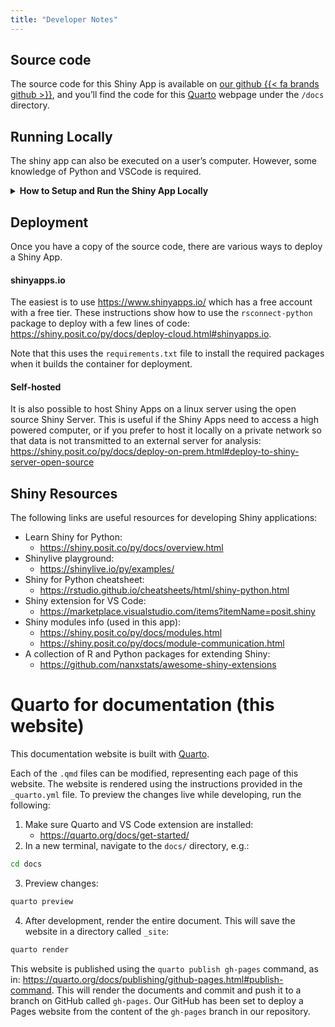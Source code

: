 ```yaml
---
title: "Developer Notes"
---
```


## Source code

The source code for this Shiny App is available on [our github {{< fa brands github >}}](https://github.com/CNM-University-of-Guelph/NASEM-shiny){target="_blank"}, and you'll find the code for this [Quarto](https://quarto.org/){target="_blank"} webpage under the `/docs` directory.

## Running Locally

The shiny app can also be executed on a user's computer. However, some knowledge of Python and VSCode is required.

<details>

<summary><strong>How to Setup and Run the Shiny App Locally</strong></summary>

### Step 1: Install Git

1.  Open a terminal or command prompt.

2.  For macOS, install Git using Homebrew:

    ``` bash
    brew install git
    ```

    For Ubuntu/Debian-based Linux distributions, install Git using apt:

    ``` bash
    sudo apt-get update
    sudo apt-get install git
    ```

    For Windows, download and install the Git executable from [git-scm.com](https://git-scm.com).

### Step 2: Clone the Repository

1.  Open your terminal or command prompt.

2.  Navigate to the directory where you want to clone the repository.

3.  Run the following command

    ``` bash
    git clone https://github.com/CNM-University-of-Guelph/NASEM-shiny.git
    ```

### Step 3: Set Up the Conda Environment

1.  Navigate into the cloned repository directory:

    ``` bash
    cd NASEM-shiny
    ```

2.  Create a new conda environment and install the required packages:

    ``` bash
    conda create --name NASEM_env --file requirements.txt
    ```

3.  Activate the newly created environment:

    ``` bash
    conda activate NASEM_env
    ```

### Step 4: Install VSCode Shiny Extension

1.  Open Visual Studio Code ([https://code.visualstudio.com/](https://code.visualstudio.com/){target="_blank"})
2.  Go to the Extensions view by clicking on the square icon on the sidebar or pressing `Ctrl+Shift+X`.
3.  Search for "Shiny".
4.  Click on the install button next to the extension.

### Step 5: Run the Shiny App Locally

1.  In VSCode, open the folder containing the cloned Shiny for Python application.
2.  Open `app.py`
3.  Open a new terminal and ensure your conda environment is activated.
4.  Press the play {{< fa play >}} button at the top right corner of app.py to run the shiny app

</details>

## Deployment

Once you have a copy of the source code, there are various ways to deploy a Shiny App.

#### shinyapps.io

The easiest is to use <https://www.shinyapps.io/> which has a free account with a free tier. These instructions show how to use the `rsconnect-python` package to deploy with a few lines of code: <https://shiny.posit.co/py/docs/deploy-cloud.html#shinyapps.io>.

Note that this uses the `requirements.txt` file to install the required packages when it builds the container for deployment.

#### Self-hosted

It is also possible to host Shiny Apps on a linux server using the open source Shiny Server. This is useful if the Shiny Apps need to access a high powered computer, or if you prefer to host it locally on a private network so that data is not transmitted to an external server for analysis: <https://shiny.posit.co/py/docs/deploy-on-prem.html#deploy-to-shiny-server-open-source>

## Shiny Resources

The following links are useful resources for developing Shiny applications:

-   Learn Shiny for Python:
    -   <https://shiny.posit.co/py/docs/overview.html>
-   Shinylive playground:
    -   <https://shinylive.io/py/examples/>
-   Shiny for Python cheatsheet:
    -   <https://rstudio.github.io/cheatsheets/html/shiny-python.html>
-   Shiny extension for VS Code:
    -   <https://marketplace.visualstudio.com/items?itemName=posit.shiny>
-   Shiny modules info (used in this app):
    -   <https://shiny.posit.co/py/docs/modules.html>
    -   <https://shiny.posit.co/py/docs/module-communication.html>
-   A collection of R and Python packages for extending Shiny:
    -   <https://github.com/nanxstats/awesome-shiny-extensions>

# Quarto for documentation (this website)
This documentation website is built with [Quarto](https://quarto.org/). 

Each of the `.qmd` files can be modified, representing each page of this website. The website is rendered using the instructions provided in the `_quarto.yml` file. To preview the changes live while developing, run the following:

1) Make sure Quarto and VS Code extension are installed:
    - <https://quarto.org/docs/get-started/>

2) In a new terminal, navigate to the `docs/` directory, e.g.:
```bash
cd docs
```

3) Preview changes:
```bash
quarto preview
```
4) After development, render the entire document. This will save the website in a directory called `_site`:
```bash
quarto render
```

:::{.callout-note}
This website is published using the `quarto publish gh-pages` command, as in: <https://quarto.org/docs/publishing/github-pages.html#publish-command>.
This will render the documents and commit and push it to a branch on GitHub called `gh-pages`. Our GitHub has been set to deploy a Pages website from the content of the `gh-pages` branch in our repository.
:::
